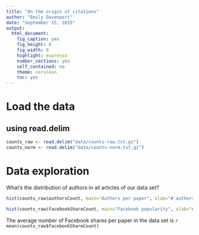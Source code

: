 ```yaml
---
title: "On the origin of citations"
author: "Emily Davenport"
date: "September 15, 2015"
output:
  html_document:
    fig_caption: yes
    fig_height: 8
    fig_width: 8
    highlight: espresso
    number_sections: yes
    self_contained: no
    theme: cerulean
    toc: yes
---
```


# Load the data

## using read.delim

```r
counts_raw <- read.delim("data/counts-raw.txt.gz")
counts_norm <- read.delim("data/counts-norm.txt.gz")
```

# Data exploration

What's the distribution of authors in all articles of our data set?

```r
hist(counts_raw$authorsCount, main="Authors per paper", xlab="# authors")
```

```r
hist(counts_raw$facebookShareCount, main="Facebook popularity", xlab="# shares", xlim=c(0, 100))
```

The average number of Facebook shares per paper in the data set is `r mean(counts_raw$facebookShareCount)`



